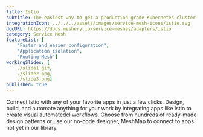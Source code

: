 ```yaml
---
title: Istio
subtitle: The easiest way to get a production-grade Kubernetes cluster up and running
integrationIcon: ../../../assets/images/service-mesh-icons/istio.svg
docURL: https://docs.meshery.io/service-meshes/adapters/istio
category: Service Mesh
featureList: [
    "Faster and easier configuration",
    "Application isolation",
    "Routing Mesh"]
workingSlides: [
    ./slide1.gif,
    ./slide2.png,
    ./slide3.png]
published: true
---
```


<p>
    Connect Istio with any of your favorite apps in just a few
    clicks. Design, build, and automate anything for your work by
    integrating apps like Istio to create visual automatedcl
    workflows. Choose from hundreds of ready-made design patterns or use
    our no-code designer, MeshMap to connect to apps not yet in our
    library.
</p>
